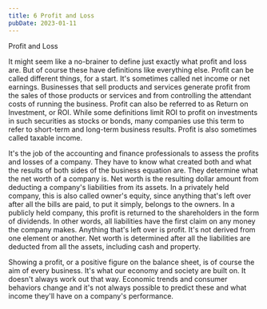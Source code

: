 ```yaml
---
title: 6 Profit and Loss
pubDate: 2023-01-11
---
```


Profit and Loss

It might seem like a no-brainer to define just exactly what profit and loss are. But of course these have definitions like everything else.  Profit can be called different things, for a start. It's sometimes called net income or net earnings.  Businesses that sell products and services generate profit from the sales of those products or services and from controlling the attendant costs of running the business. Profit can also be referred to as Return on Investment, or ROI. While some definitions limit ROI to profit on investments in such securities as stocks or bonds, many companies use this term to refer to short-term and long-term business results. Profit is also sometimes called taxable income.

It's the job of the accounting and finance professionals to assess the profits and losses of a company. They have to know what created both and what the results of both sides of the business equation are. They determine what the net worth of a company is. Net worth is the resulting dollar amount from deducting a company's liabilities from its assets. In a privately held company, this is also called owner's equity, since anything that's left over after all the bills are paid, to put it simply, belongs to the owners. In a publicly held company, this profit is returned to the shareholders in the form of dividends. In other words, all liabilities have the first claim on any money the company makes. Anything that's left over is profit. It's not derived from one element or another. Net worth is determined after all the liabilities are deducted from all the assets, including cash and property. 

Showing a profit, or a positive figure on the balance sheet, is of course the aim of every business. It's what our economy and society are built on. It doesn't always work out that way. Economic trends and consumer behaviors change and it's not always possible to predict these and what income they'll have on a company's performance.